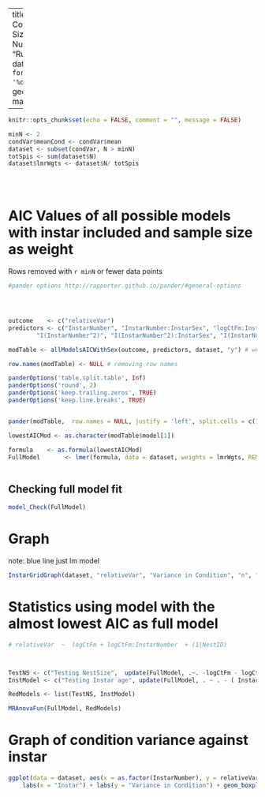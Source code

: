 

---
title: "Variance in Condition vs Nest Size Instar As Number"
author: "Ruth Sharpe"
date: "Run on `r format(Sys.time(), '%d %B, %Y')`"
geometry: margin=1cm

---

```{r dataImport,  include = FALSE}
knitr::opts_chunk$set(echo = FALSE, comment = "", message = FALSE)

minN <- 2
condVar$meanCond <- condVar$mean
dataset <- subset(condVar, N > minN)
totSpis <- sum(dataset$N)
dataset$lmrWgts <- dataset$N/ totSpis





```

AIC Values of all possible models with instar included and sample size as weight
=====================
Rows removed with `r minN` or fewer data points 

```{r kable, results='asis',  echo = FALSE}
#pander options http://rapporter.github.io/pander/#general-options




outcome    <- c("relativeVar")
predictors <- c("InstarNumber", "InstarNumber:InstarSex", "logCtFm:InstarNumber", "logCtFm:InstarNumber:InstarSex", 
		"I(InstarNumber^2)", "I(InstarNumber^2):InstarSex", "I(InstarNumber^2):InstarSex:logCtFm")

modTable <- allModelsAICWithSex(outcome, predictors, dataset, "y") # weights included if "y"

row.names(modTable) <- NULL # removing row names

panderOptions('table.split.table', Inf)
panderOptions('round', 2)
panderOptions('keep.trailing.zeros', TRUE)
panderOptions('keep.line.breaks', TRUE)


pander(modTable,  row.names = NULL, justify = 'left', split.cells = c(1, 2, 61, 2))

lowestAICMod <- as.character(modTable$model[1])

formula    <- as.formula(lowestAICMod)
FullModel       <- lmer(formula, data = dataset, weights = lmrWgts, REML = FALSE)
	
```

Checking full model fit
--------------------


```{r ModelFit, fig.height=3, fig.width=3}

model_Check(FullModel)

```
\pagebreak

Graph
====================
 
note: blue line just lm model
```{r, fig.height=8, fig.width=12, echo = FALSE}


InstarGridGraph(dataset, "relativeVar", "Variance in Condition", "n", "", FullModel, "y")

```


Statistics using model with the almost lowest AIC as full model
====================


```{r Stats,  results='asis', echo = FALSE , comment = "", message = FALSE, warning = FALSE}

# relativeVar  ~  logCtFm + logCtFm:InstarNumber  + (1|NestID)



TestNS <- c("Testing NestSize",  update(FullModel, .~. -logCtFm - logCtFm:InstarNumber))
InstModel <- c("Testing Instar age", update(FullModel, . ~ . - ( InstarNumber + InstarNumber:InstarSex + logCtFm:InstarNumber + I(InstarNumber^2))))

RedModels <- list(TestNS, InstModel)

MRAnovaFun(FullModel, RedModels)


```


Graph of condition variance against instar
====================

```{r, fig.height=6, fig.width=8, echo = FALSE}


ggplot(data = dataset, aes(x = as.factor(InstarNumber), y = relativeVar, fill = InstarSex)) +
	labs(x = "Instar") + labs(y = "Variance in Condition") + geom_boxplot() + mytheme

```
